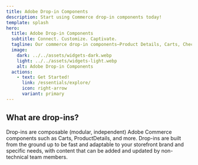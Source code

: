 ```yaml
---
title: Adobe Drop-in Components
description: Start using Commerce drop-in components today!
template: splash
hero:
  title: Adobe Drop-in Components
  subtitle: Connect. Customize. Captivate.
  tagline: Our commerce drop-in components—Product Details, Carts, Checkout and more—are among the fastest and most customizable commerce components in the industry.
  image:
    dark: ../../assets/widgets-dark.webp
    light: ../../assets/widgets-light.webp
    alt: Adobe Drop-in Components
  actions:
    - text: Get Started!
      link: /essentials/explore/
      icon: right-arrow
      variant: primary
---
```



## What are drop-ins?

<Summary>
  Drop-ins are composable (modular, independent) Adobe Commerce components such as Carts,
  ProductDetails, and more. Drop-ins are built from the ground up to be fast and adaptable to your
  storefront brand and specific needs, with content that can be added and updated by non-technical
  team members.
</Summary>

<CardGrid>
  <LinkCard
    icon="random"
    title="Explore drop-ins"
    description="Learn what they are and how they work."
    href="/essentials/explore/"
  />
  <LinkCard
    icon="down-caret"
    title="Install drop-ins"
    description="Add drop-ins into your site."
    href="/essentials/install/"
  />
  <LinkCard
    icon="telegram"
    title="Connect drop-ins"
    description="Add endpoints and access tokens."
    href="/essentials/connect/"
  />
  <LinkCard
    icon="star"
    title="Brand drop-ins"
    description="Override Base design tokens."
    href="/essentials/brand/"
  />
  <LinkCard
    icon="rocket"
    title="Customize drop-ins"
    description="Add UI elements, functions, and CSS."
    href="/essentials/customize/"
  />
</CardGrid>
